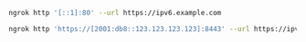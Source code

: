 ```bash
ngrok http '[::1]:80' --url https://ipv6.example.com
```

```bash
ngrok http 'https://[2001:db8::123.123.123.123]:8443' --url https://ipv6.example.com
```
